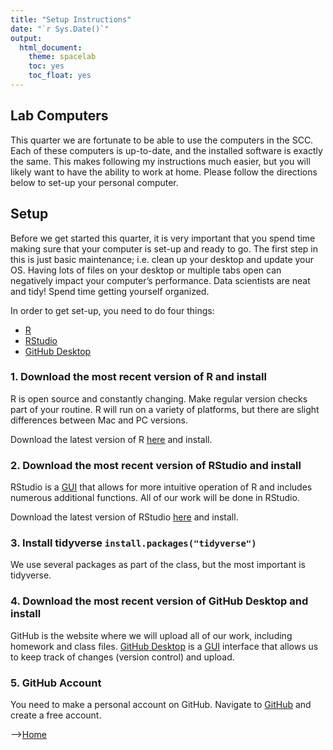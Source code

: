 ```yaml
---
title: "Setup Instructions"
date: "`r Sys.Date()`"
output:
  html_document:
    theme: spacelab
    toc: yes
    toc_float: yes
---
```


## Lab Computers  
This quarter we are fortunate to be able to use the computers in the SCC. Each of these computers is up-to-date, and the installed software is exactly the same. This makes following my instructions much easier, but you will likely want to have the ability to work at home. Please follow the directions below to set-up your personal computer.  

## Setup  
Before we get started this quarter, it is very important that you spend time making sure that your computer is set-up and ready to go. The first step in this is just basic maintenance; i.e. clean up your desktop and update your OS. Having lots of files on your desktop or multiple tabs open can negatively impact your computer's performance. Data scientists are neat and tidy! Spend time getting yourself organized.  

In order to get set-up, you need to do four things:  

+ [R](https://www.r-project.org/)  
+ [RStudio](https://posit.co/)  
+ [GitHub Desktop](https://desktop.github.com/)

### 1. Download the most recent version of R and install
R is open source and constantly changing. Make regular version checks part of your routine. R will run on a variety of platforms, but there are slight differences between Mac and PC versions.  

Download the latest version of R [here](https://ftp.osuosl.org/pub/cran/) and install.  

### 2. Download the most recent version of RStudio and install
RStudio is a [GUI](https://www.computerhope.com/jargon/g/gui.htm) that allows for more intuitive operation of R and includes numerous additional functions. All of our work will be done in RStudio.  

Download the latest version of RStudio [here](https://posit.co/) and install.  

### 3. Install tidyverse `install.packages("tidyverse")`    
We use several packages as part of the class, but the most important is tidyverse.  

### 4. Download the most recent version of GitHub Desktop and install  
GitHub is the website where we will upload all of our work, including homework and class files. [GitHub Desktop](https://desktop.github.com/) is a [GUI](https://www.computerhope.com/jargon/g/gui.htm) interface that allows us to keep track of changes (version control) and upload.  

### 5. GitHub Account
You need to make a personal account on GitHub. Navigate to [GitHub](http://www.github.com) and create a free account.  

-->[Home](https://jmledford3115.github.io/datascibiol/)  